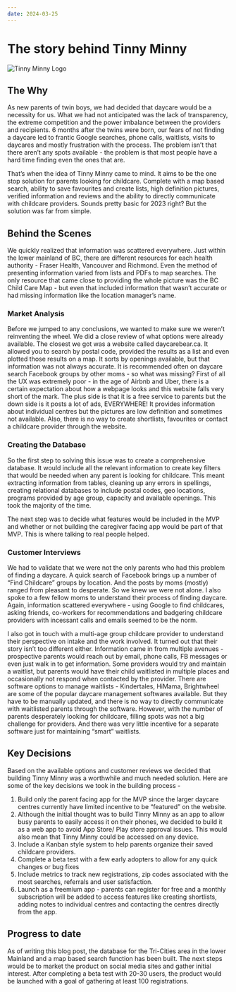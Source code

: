 ```yaml
---
date: 2024-03-25
---
```


# The story behind Tinny Minny

![Tinny Minny Logo](/images/tinny-minny.png)

## The Why

As new parents of twin boys, we had decided that daycare would be a necessity for us. What we had not anticipated was the lack of transparency, the extreme competition and the power imbalance between the providers and recipients. 6 months after the twins were born, our fears of not finding a daycare led to frantic Google searches, phone calls, waitlists, visits to daycares and mostly frustration with the process. The problem isn’t that there aren’t any spots available - the problem is that most people have a hard time finding even the ones that are.

That’s when the idea of Tinny Minny came to mind. It aims to be the one stop solution for parents looking for childcare. Complete with a map based search, ability to save favourites and create lists, high definition pictures, verified information and reviews and the ability to directly communicate with childcare providers. Sounds pretty basic for 2023 right? But the solution was far from simple.

## Behind the Scenes

We quickly realized that information was scattered everywhere. Just within the lower mainland of BC, there are different resources for each health authority - Fraser Health, Vancouver and Richmond. Even the method of presenting information varied from lists and PDFs to map searches. The only resource that came close to providing the whole picture was the BC Child Care Map - but even that included information that wasn’t accurate or had missing information like the location manager’s name.

### Market Analysis

Before we jumped to any conclusions, we wanted to make sure we weren’t reinventing the wheel. We did a close review of what options were already available. The closest we got was a website called daycarebear.ca. It allowed you to search by postal code, provided the results as a list and even plotted those results on a map. It sorts by openings available, but that information was not always accurate. It is recommended often on daycare search Facebook groups by other moms - so what was missing? First of all the UX was extremely poor - in the age of Airbnb and Uber, there is a certain expectation about how a webpage looks and this website falls very short of the mark. The plus side is that it is a free service to parents but the down side is it posts a lot of ads, EVERYWHERE! It provides information about individual centres but the pictures are low definition and sometimes not available. Also, there is no way to create shortlists, favourites or contact a childcare provider through the website.

### Creating the Database

So the first step to solving this issue was to create a comprehensive database. It would include all the relevant information to create key filters that would be needed when any parent is looking for childcare. This meant extracting information from tables, cleaning up any errors in spellings, creating relational databases to include postal codes, geo locations, programs provided by age group, capacity and available openings. This took the majority of the time.

The next step was to decide what features would be included in the MVP and whether or not building the caregiver facing app would be part of that MVP. This is where talking to real people helped.

### Customer Interviews

We had to validate that we were not the only parents who had this problem of finding a daycare. A quick search of Facebook brings up a number of “Find Childcare” groups by location. And the posts by moms (mostly) ranged from pleasant to desperate. So we knew we were not alone. I also spoke to a few fellow moms to understand their process of finding daycare. Again, information scattered everywhere - using Google to find childcares, asking friends, co-workers for recommendations and badgering childcare providers with incessant calls and emails seemed to be the norm.

I also got in touch with a multi-age group childcare provider to understand their perspective on intake and the work involved. It turned out that their story isn’t too different either. Information came in from multiple avenues - prospective parents would reach out by email, phone calls, FB messages or even just walk in to get information. Some providers would try and maintain a waitlist, but parents would have their child waitlisted in multiple places and occasionally not respond when contacted by the provider. There are software options to manage waitlists - Kindertales, HiMama, Brightwheel are some of the popular daycare management softwares available. But they have to be manually updated, and there is no way to directly communicate with waitlisted parents through the software. However, with the number of parents desperately looking for childcare, filling spots was not a big challenge for providers. And there was very little incentive for a separate software just for maintaining “smart” waitlists.

## Key Decisions

Based on the available options and customer reviews we decided that building Tinny Minny was a worthwhile and much needed solution. Here are some of the key decisions we took in the building process -

1. Build only the parent facing app for the MVP since the larger daycare centres currently have limited incentive to be “featured” on the website.
2. Although the initial thought was to build Tinny Minny as an app to allow busy parents to easily access it on their phones, we decided to build it as a web app to avoid App Store/ Play store approval issues. This would also mean that Tinny Minny could be accessed on any device.
3. Include a Kanban style system to help parents organize their saved childcare providers.
4. Complete a beta test with a few early adopters to allow for any quick changes or bug fixes
5. Include metrics to track new registrations, zip codes associated with the most searches, referrals and user satisfaction.
6. Launch as a freemium app - parents can register for free and a monthly subscription will be added to access features like creating shortlists, adding notes to individual centres and contacting the centres directly from the app.

## Progress to date

As of writing this blog post, the database for the Tri-Cities area in the lower Mainland and a map based search function has been built. The next steps would be to market the product on social media sites and gather initial interest. After completing a beta test with 20-30 users, the product would be launched with a goal of gathering at least 100 registrations.
